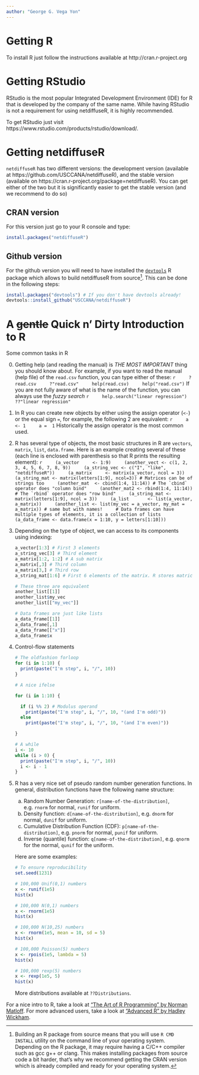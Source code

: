 ```yaml
---
author: "George G. Vega Yon"
---
```


# Getting R

To install R just follow the instructions available at http://cran.r-project.org

# Getting RStudio

RStudio is the most popular Integrated Development Environment (IDE) for R that is developed by the company of the same name. While having RStudio is not a requirement for using netdiffuseR, it is highly recommended.

To get RStudio just visit https://www.rstudio.com/products/rstudio/download/.

# Getting netdiffuseR

`netdiffuseR` has two different versions: the development version (available at https://github.com/USCCANA/netdiffuseR), and the stable version (available on https://cran.r-project.org/package=netdiffuseR). You can get either of the two but it is significantly easier to get the stable version (and we recommend to do so)

## CRAN version

For this version just go to your R console and type:

```r
install.packages("netdiffuseR")
```

## Github version

For the github version you will need to have installed the [`devtools`](https://cran.r-project.org/package=devtools) R package which allows to build netdiffuseR from source[^buildnetdiffuseR]. This can be done in the following steps:

[^buildnetdiffuseR]: Building an R package from source means that you will use `R CMD INSTALL` utility on the command line of your operating system. Depending on the R package, it may require having a C/C++ compiler such as gcc g++ or clang. This makes installing packages from source code a bit harder, that's why we recommend getting the CRAN version which is already compiled and ready for your operating system.

```r
install.packages("devtools") # If you don't have devtools already!
devtools::install_github("USCCANA/netdiffuseR")
```

# A ~~gentle~~ Quick n' Dirty Introduction to R

Some common tasks in R

0.  Getting help (and reading the manual) is *THE MOST IMPORTANT* thing you should know about. For example, if you want to read the manual (help file) of the `read.csv` function, you can type either of these:
    ```r
    ?read.csv
    ?"read.csv"
    help(read.csv)
    help("read.csv")
    ```
    If you are not fully aware of what is the name of the function, you can always use the *fuzzy search*
    ```r
    help.search("linear regression")
    ??"linear regression"
    ```
    
    

1.  In R you can create new objects by either using the assign operator (`<-`) or the equal sign `=`, for example, the following 2 are equivalent:
    ```r
    a <- 1
    a =  1
    ```
    Historically the assign operator is the most common used.

2.  R has several type of objects, the most basic structures in R are `vectors`, `matrix`, `list`, `data.frame`. Here is an example creating several of these (each line is enclosed with parenthesis so that R prints the resulting element):
    ```r
    (a_vector     <- 1:9)
    (another_vect <- c(1, 2, 3, 4, 5, 6, 7, 8, 9))
    (a_string_vec <- c("I", "like", "netdiffuseR"))
    (a_matrix     <- matrix(a_vector, ncol = 3))
    (a_string_mat <- matrix(letters[1:9], ncol=3)) # Matrices can be of strings too
    (another_mat  <- cbind(1:4, 11:14)) # The `cbind` operator does "column bind"
    (another_mat2 <- rbind(1:4, 11:14)) # The `rbind` operator does "row bind"
    (a_string_mat <- matrix(letters[1:9], ncol = 3))
    (a_list       <- list(a_vector, a_matrix))
    (another_list <- list(my_vec = a_vector, my_mat = a_matrix)) # same but with names!
    # Data frames can have multiple types of elements, it is a collection of lists
    (a_data_frame <- data.frame(x = 1:10, y = letters[1:10]))
    ```
    
3.  Depending on the type of object, we can access to its components using indexing:
    ```r
    a_vector[1:3] # First 3 elements
    a_string_vec[3] # Third element
    a_matrix[1:2, 1:2] # A sub matrix
    a_matrix[,3] # Third column
    a_matrix[3,] # Third row
    a_string_mat[1:6] # First 6 elements of the matrix. R stores matrices by column.
    
    # These three are equivalent
    another_list[[1]]
    another_list$my_vec
    another_list[["my_vec"]]
    
    # Data frames are just like lists
    a_data_frame[[1]]
    a_data_frame[,1]
    a_data_frame[["x"]]
    a_data_frame$x
    ```
    
4.  Control-flow statements
    ```r
    # The oldfashion forloop
    for (i in 1:10) {
      print(paste("I'm step", i, "/", 10))
    }
    
    # A nice ifelse
    
    for (i in 1:10) {
      
      if (i %% 2) # Modulus operand
        print(paste("I'm step", i, "/", 10, "(and I'm odd)"))
      else
        print(paste("I'm step", i, "/", 10, "(and I'm even)"))
      
    }
    
    # A while
    i <- 10
    while (i > 0) {
      print(paste("I'm step", i, "/", 10))
      i <- i - 1
    }
    ```

5.  R has a very nice set of pseudo random number generation functions. In general, distribution functions have the following name structure:
    a.  Random Number Generation: `r[name-of-the-distribution]`, e.g. `rnorm` for normal, `runif` for uniform.
    b.  Density function: `d[name-of-the-distribution]`, e.g. `dnorm` for normal, `dunif` for uniform.
    c.  Cumulative Distribution Function (CDF): `p[name-of-the-distribution]`, e.g. `pnorm` for normal, `punif` for uniform.
    d.  Inverse (quantile) function: `q[name-of-the-distribution]`, e.g. `qnorm` for the normal, `qunif` for the uniform.
    
    Here are some examples:
     
    ```r
    # To ensure reproducibility
    set.seed(1231)
    
    # 100,000 Unif(0,1) numbers
    x <- runif(1e5)
    hist(x)
    
    # 100,000 N(0,1) numbers
    x <- rnorm(1e5)
    hist(x)
    
    # 100,000 N(10,25) numbers
    x <- rnorm(1e5, mean = 10, sd = 5)
    hist(x)
    
    # 100,000 Poisson(5) numbers
    x <- rpois(1e5, lambda = 5)
    hist(x)
    
    # 100,000 rexp(5) numbers
    x <- rexp(1e5, 5)
    hist(x)
    ```
    
    More distributions available at `??Distributions`.

For a nice intro to R, take a look at ["The Art of R Programming" by Norman Matloff](https://nostarch.com/artofr.htm). For more advanced users, take a look at ["Advanced R" by Hadley Wickham](http://adv-r.had.co.nz/).
    
    

